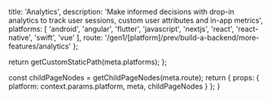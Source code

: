 
  title: 'Analytics',
  description: 'Make informed decisions with drop-in analytics to track user sessions, custom user attributes and in-app metrics',
  platforms: [
    'android',
    'angular',
    'flutter',
    'javascript',
    'nextjs',
    'react',
    'react-native',
    'swift',
    'vue'
  ],
  route: '/gen1/[platform]/prev/build-a-backend/more-features/analytics'
};

  return getCustomStaticPath(meta.platforms);
};

  const childPageNodes = getChildPageNodes(meta.route);
  return {
    props: {
      platform: context.params.platform,
      meta,
      childPageNodes
    }
  };
}

<Overview childPageNodes={props.childPageNodes} />
